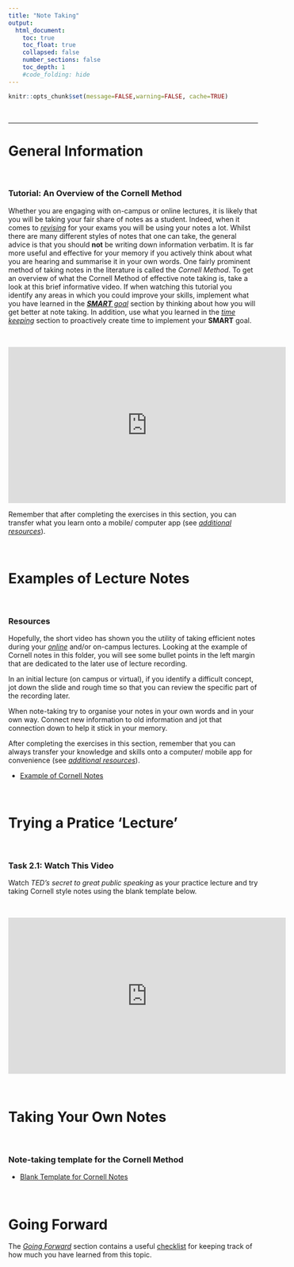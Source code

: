 ```yaml
---
title: "Note Taking"
output:
  html_document:
    toc: true
    toc_float: true
    collapsed: false
    number_sections: false
    toc_depth: 1
    #code_folding: hide
---
```


```r
knitr::opts_chunk$set(message=FALSE,warning=FALSE, cache=TRUE)
```

<br>

***

# General Information

<br>

### Tutorial: An Overview of the Cornell Method

Whether you are engaging with on-campus or online lectures, it is likely that you will be taking your fair share of notes as a student. Indeed, when it comes to [_revising_](https://grahamreidpsychology.github.io/MakingtheMostofLectures/Revising.html) for your exams you will be using your notes a lot. Whilst there are many different styles of notes that one can take, the general advice is that you should **not** be writing down information verbatim. It is far more useful and effective for your memory if you actively think about what you are hearing and summarise it in your own words. One fairly prominent method of taking notes in the literature is called the _Cornell Method_. To get an overview of what the Cornell Method of effective note taking is, take a look at this brief informative video. If when watching this tutorial you identify any areas in which you could improve your skills, implement what you have learned in the [_**SMART** goal_](https://grahamreidpsychology.github.io/MakingtheMostofLectures/Goal_Setting.html) section by thinking about how you will get better at note taking. In addition, use what you learned in the [_time keeping_](https://grahamreidpsychology.github.io/MakingtheMostofLectures/Time_Keeping.html) section to proactively create time to implement your **SMART** goal. 

<br>

<center>

<iframe width="560" height="315" src="https://www.youtube.com/embed/ErSjc1PEGKE" frameborder="0" allow="accelerometer; autoplay; encrypted-media; gyroscope; picture-in-picture" allowfullscreen></iframe>

</center>

Remember that after completing the exercises in this section, you can transfer what you learn onto a mobile/ computer app (see [_additional resources_](https://g33h3m.github.io/MakingtheMostofLectures/Additional_Resources.html)).

<br>

# Examples of Lecture Notes

<br> 

### Resources

Hopefully, the short video has shown you the utility of taking efficient notes during your [_online_](https://grahamreidpsychology.github.io/MakingtheMostofLectures/Online_Learning.html) and/or on-campus lectures. Looking at the example of Cornell notes in this folder, you will see some bullet points in the left margin that are dedicated to the later use of lecture recording. 

In an initial lecture (on campus or virtual), if you identify a difficult concept, jot down the slide and rough time so that you can review the specific part of the recording later.

When note-taking try to organise your notes in your own words and in your own way. Connect new information to old information and jot that connection down to help it stick in your memory.

After completing the exercises in this section, remember that you can always transfer your knowledge and skills onto a computer/ mobile app for convenience (see [_additional resources_](https://grahamreidpsychology.github.io/MakingtheMostofLectures/Additional_Resources.html#note_taking)).

* [Example of Cornell Notes](downloads/Cornell_Notes_Example.pdf
)

<br>

# Trying a Pratice 'Lecture'

<br>

### Task 2.1: Watch This Video

Watch _TED's secret to great public speaking_ as your practice lecture and try taking Cornell style notes using the blank template below.

<br>

<center>

<iframe width="560" height="315" src="https://www.youtube.com/embed/-FOCpMAww28" frameborder="0" allow="accelerometer; autoplay; encrypted-media; gyroscope; picture-in-picture" allowfullscreen></iframe>

</center>

<br>

# Taking Your Own Notes 

<br>

### Note-taking template for the Cornell Method

* [Blank Template for Cornell Notes](downloads/Cornell_Notes_Template.pdf)

<br>

# Going Forward

The [_Going Forward_](https://grahamreidpsychology.github.io/MakingtheMostofLectures/Going_Forward.html) section contains a useful [checklist](downloads/checklist.docx) for keeping track of how much you have learned from this topic.